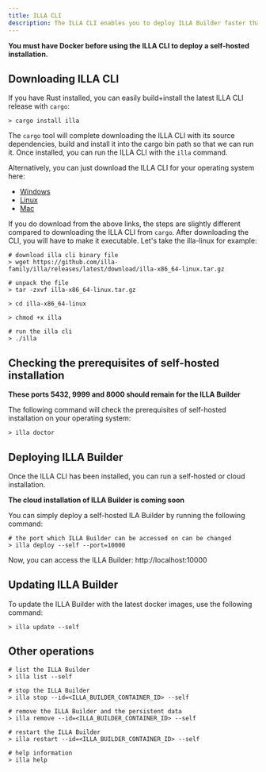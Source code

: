 ```yaml
---
title: ILLA CLI
description: The ILLA CLI enables you to deploy ILLA Builder faster than your imagination.
---
```


**You must have Docker before using the ILLA CLI to deploy a self-hosted installation.**

## Downloading ILLA CLI
If you have Rust installed, you can easily build+install the latest ILLA CLI release with `cargo`:
``` 
> cargo install illa
```
The `cargo` tool will complete downloading the ILLA CLI with its source dependencies, build and install it into the cargo bin path so that we can run it.
Once installed, you can run the ILLA CLI with the `illa` command.

Alternatively, you can just download the ILLA CLI for your operating system here:

* [Windows](https://github.com/illa-family/illa/releases/latest/download/illa-x86_64-win.zip)
* [Linux](https://github.com/illa-family/illa/releases/latest/download/illa-x86_64-linux.tar.gz)
* [Mac](https://github.com/illa-family/illa/releases/latest/download/illa-x86_64-macos.tar.gz)

If you do download from the above links, the steps are slightly different compared to downloading the ILLA CLI from `cargo`. After downloading the CLI, you will have to make it executable. Let's take the illa-linux for example:

```
# download illa cli binary file
> wget https://github.com/illa-family/illa/releases/latest/download/illa-x86_64-linux.tar.gz

# unpack the file
> tar -zxvf illa-x86_64-linux.tar.gz

> cd illa-x86_64-linux

> chmod +x illa

# run the illa cli
> ./illa

```

## Checking the prerequisites of self-hosted installation

**These ports 5432, 9999 and 8000 should remain for the ILLA Builder**

The following command will check the prerequisites of self-hosted installation on your operating system:
```
> illa doctor
```

## Deploying ILLA Builder
Once the ILLA CLI has been installed, you can run a self-hosted or cloud installation.

**The cloud installation of ILLA Builder is coming soon**

You can simply deploy a self-hosted ILA Builder by running the following command:

```
# the port which ILLA Builder can be accessed on can be changed
> illa deploy --self --port=10000 
```
Now, you can access the ILLA Builder: http://localhost:10000

## Updating ILLA Builder
To update the ILLA Builder with the latest docker images, use the following command:
```
> illa update --self
```

## Other operations
```
# list the ILLA Builder
> illa list --self

# stop the ILLA Builder
> illa stop --id=<ILLA_BUILDER_CONTAINER_ID> --self

# remove the ILLA Builder and the persistent data
> illa remove --id=<ILLA_BUILDER_CONTAINER_ID> --self

# restart the ILLA Builder
> illa restart --id=<ILLA_BUILDER_CONTAINER_ID> --self

# help information
> illa help
```
